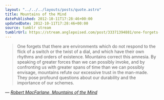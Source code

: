 ```yaml
---
layout: "../../../layouts/posts/quote.astro"
title: Mountains of the Mind
datePublished: 2012-10-11T17:28:46+00:00
updatedDate: 2012-10-11T17:28:46+00:00
source: tumblr stream
tumblrUrl: https://stream.anglepoised.com/post/33371394881/one-forgets-that-there-are-environments-which-do
---
```


> One forgets that there are environments which do not respond to the flick of a switch or the twist of a dial, and which have their own rhythms and orders of existence. Mountains correct this amnesia. By speaking of greater forces than we can possibly invoke, and by confronting us with greater spans of time than we can possibly envisage, mountains refute our excessive trust in the man-made. They pose profound questions about our durability and the importance of our schemes.

— <cite>[Robert MacFarlane, _Mountains of the Mind_](https://www.goodreads.com/book/show/839157.Mountains_of_the_Mind)</cite>
